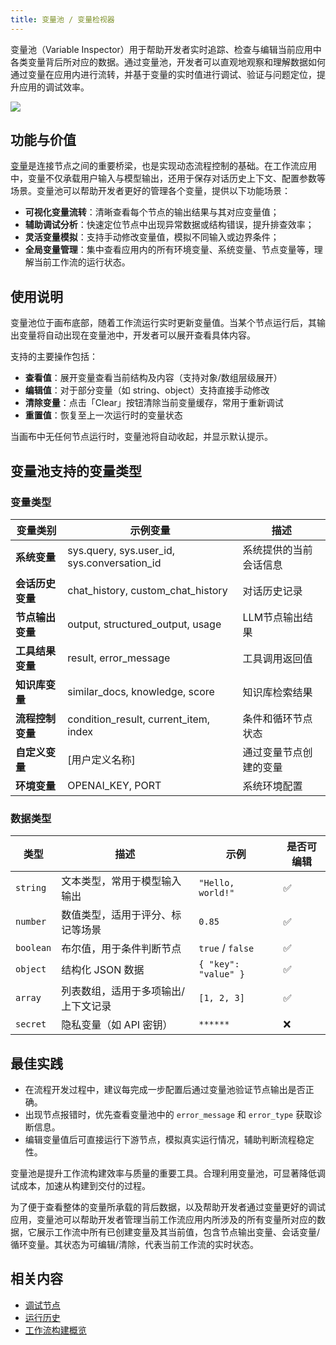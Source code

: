```yaml
---
title: 变量池 / 变量检视器
---
```


变量池（Variable Inspector）用于帮助开发者实时追踪、检查与编辑当前应用中各类变量背后所对应的数据。通过变量池，开发者可以直观地观察和理解数据如何通过变量在应用内进行流转，并基于变量的实时值进行调试、验证与问题定位，提升应用的调试效率。

![](https://assets-docs.dify.ai/2025/04/c09ea3d640099d58cfa82757738a6446.png)

## 功能与价值

[变量](/zh-hans/guides/workflow/variables)是连接节点之间的重要桥梁，也是实现动态流程控制的基础。在工作流应用中，变量不仅承载用户输入与模型输出，还用于保存对话历史上下文、配置参数等场景。变量池可以帮助开发者更好的管理各个变量，提供以下功能场景：

- **可视化变量流转**：清晰查看每个节点的输出结果与其对应变量值；
- **辅助调试分析**：快速定位节点中出现异常数据或结构错误，提升排查效率；
- **灵活变量模拟**：支持手动修改变量值，模拟不同输入或边界条件；
- **全局变量管理**：集中查看应用内的所有环境变量、系统变量、节点变量等，理解当前工作流的运行状态。

## 使用说明

变量池位于画布底部，随着工作流运行实时更新变量值。当某个节点运行后，其输出变量将自动出现在变量池中，开发者可以展开查看具体内容。

支持的主要操作包括：

- **查看值**：展开变量查看当前结构及内容（支持对象/数组层级展开）
- **编辑值**：对于部分变量（如 string、object）支持直接手动修改
- **清除变量**：点击「Clear」按钮清除当前变量缓存，常用于重新调试
- **重置值**：恢复至上一次运行时的变量状态

当画布中无任何节点运行时，变量池将自动收起，并显示默认提示。

## 变量池支持的变量类型

### 变量类型

| 变量类别 | 示例变量 | 描述 |
|---------|---------|------|
| **系统变量** | sys.query, sys.user_id, sys.conversation_id | 系统提供的当前会话信息 |
| **会话历史变量** | chat_history, custom_chat_history | 对话历史记录 |
| **节点输出变量** | output, structured_output, usage | LLM节点输出结果 |
| **工具结果变量** | result, error_message | 工具调用返回值 |
| **知识库变量** | similar_docs, knowledge, score | 知识库检索结果 |
| **流程控制变量** | condition_result, current_item, index | 条件和循环节点状态 |
| **自定义变量** | [用户定义名称] | 通过变量节点创建的变量 |
| **环境变量** | OPENAI_KEY, PORT | 系统环境配置 |

### 数据类型

| 类型 | 描述 | 示例 | 是否可编辑 |
|------|------|------|--------------|
| `string` | 文本类型，常用于模型输入输出 | `"Hello, world!"` | ✅ |
| `number` | 数值类型，适用于评分、标记等场景 | `0.85` | ✅ |
| `boolean` | 布尔值，用于条件判断节点 | `true` / `false` | ✅ |
| `object` | 结构化 JSON 数据 | `{ "key": "value" }` | ✅ |
| `array` | 列表数组，适用于多项输出/上下文记录 | `[1, 2, 3]` | ✅ |
| `secret` | 隐私变量（如 API 密钥） | `******` | ❌ |

## 最佳实践

- 在流程开发过程中，建议每完成一步配置后通过变量池验证节点输出是否正确。
- 出现节点报错时，优先查看变量池中的 `error_message` 和 `error_type` 获取诊断信息。
- 编辑变量值后可直接运行下游节点，模拟真实运行情况，辅助判断流程稳定性。

变量池是提升工作流构建效率与质量的重要工具。合理利用变量池，可显著降低调试成本，加速从构建到交付的过程。

为了便于查看整体的变量所承载的背后数据，以及帮助开发者通过变量更好的调试应用，变量池可以帮助开发者管理当前工作流应用内所涉及的所有变量所对应的数据，它展示工作流中所有已创建变量及其当前值，包含节点输出变量、会话变量/循环变量。其状态为可编辑/清除，代表当前工作流的实时状态。 

## 相关内容

- [调试节点](/zh-hans/guides/workflow/debug-and-preview/debug-node)
- [运行历史](/zh-hans/guides/workflow/debug-and-preview/history)
- [工作流构建概览](/zh-hans/guides/workflow/build-flow-app)
